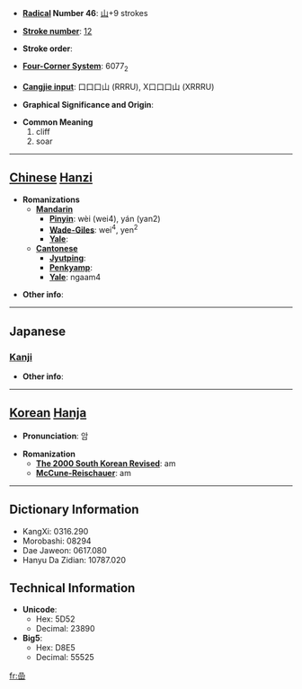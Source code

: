 * '''[[Wiktionary:Chinese radical index| Radical]] Number 46''': [[Wiktionary:Chinese radical index 山|山]]+9 strokes

* '''[[Wiktionary:Chinese total strokes index|Stroke number]]''': [[Wiktionary:Chinese total strokes index 12|12]]

* '''Stroke order''': 

* '''[[Wiktionary:Chinese four corner index|Four-Corner System]]''': 6077<sub>2</sub>

* '''[[Wiktionary:Chinese Cangjie index|Cangjie input]]''': 口口口山 (RRRU), X口口口山 (XRRRU)

* '''Graphical Significance and Origin''': 

* '''Common Meaning'''
*#cliff
*# soar


----

== [[Chinese]] [[Hanzi]] ==

* '''Romanizations'''
** '''[[Mandarin]]'''
*** '''[[Pinyin]]''': wèi (wei4), yán (yan2)
*** '''[[Wade-Giles]]''': wei<sup>4</sup>, yen<sup>2</sup>
*** '''[[Yale]]''': 
** '''[[Cantonese]]'''
*** '''[[Jyutping]]''':
*** '''[[Penkyamp]]''': 
*** '''[[Yale]]''': ngaam4

* '''Other info''': 

----

==Japanese==
===[[Kanji]]===
{{kanji|on readings=[[がん]] (gan)|kun readings=[[いわ]] (iwa), [[そびえる]] (sobieru)}}

* '''Other info''':  

----

== [[Korean]] [[Hanja]] ==

* '''Pronunciation''': 암

* '''Romanization'''
** '''[[The 2000 South Korean Revised Romanization|The 2000 South Korean Revised]]''': am
** '''[[McCune-Reischauer]]''': am

----

== Dictionary Information ==

* KangXi: 0316.290
* Morobashi: 08294
* Dae Jaweon: 0617.080
* Hanyu Da Zidian: 10787.020

== Technical Information ==

* '''Unicode''':
** Hex: 5D52
** Decimal: 23890
* '''Big5''':
** Hex: D8E5
** Decimal: 55525

[[fr:嵒]]